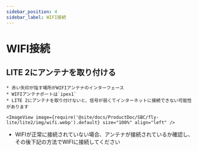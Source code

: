 ```yaml
---
sidebar_position: 4
sidebar_label: WIFI接続
---
```




# WIFI接続

## LITE 2にアンテナを取り付ける

    * 赤い矢印が指す場所がWIFIアンテナのインターフェース
    * WIFIアンテナポートは`ipex1`
    * LITE 2にアンテナを取り付けないと、信号が弱くてインターネットに接続できない可能性があります

    <ImageView image={require('@site/docs/ProductDoc/SBC/fly-lite/lite2/img/wifi.webp').default} size="100%" align="left" />  

* WIFIが正常に接続されていない場合、アンテナが接続されているか確認し、その後下記の方法でWIFIに接続してください

<WIFI />
